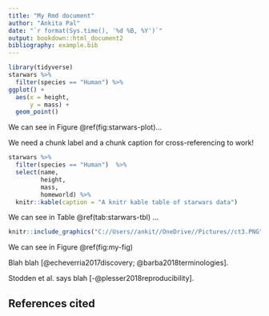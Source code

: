 ---
title: "My Rmd document"
author: "Ankita Pal"
date: "`r format(Sys.time(), '%d %B, %Y')`"
output: bookdown::html_document2
bibliography: example.bib
---

```{r,starwars-plot,fig.cap ='A ggplot ofStarwars data'}
library(tidyverse)
starwars %>% 
  filter(species == "Human") %>% 
ggplot() +
  aes(x = height, 
      y = mass) +
  geom_point()

```

We can see in Figure \@ref(fig:starwars-plot)...

We need a chunk label and a chunk caption for cross-referencing to work!

```{r starwars-tbl}
starwars %>% 
  filter(species == "Human")  %>% 
  select(name, 
         height, 
         mass, 
         homeworld) %>% 
  knitr::kable(caption = "A knitr kable table of starwars data")
```

We can see in Table \@ref(tab:starwars-tbl) …



```{r, my-fig, fig.cap='My non-code figure'}

knitr::include_graphics("C://Users//ankit//OneDrive//Pictures//ct3.PNG")

```


We can see in Figure \@ref(fig:my-fig)


Blah blah [@echeverria2017discovery; @barba2018terminologies].

Stodden et al. says blah [-@plesser2018reproducibility].


## References cited
